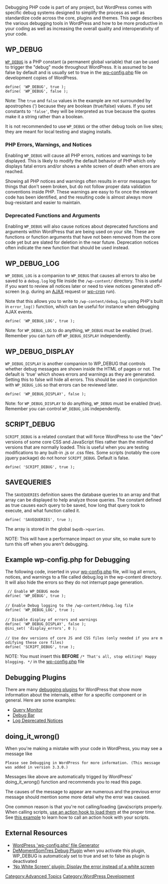 {{Languages|
{{en|Debugging in WordPress}}
{{ru|Дебаг в WordPress}}
{{es|Depurar en WordPress}}
{{fr|Débogage dans WordPress}}
{{hr|Ispitivanje kvarova u WordPressu}}
{{it|Debug in WordPress}}
{{ja|WordPressでのデバッグ}}
{{pt-br|Depuração no WordPress}}
}}

Debugging PHP code is part of any project, but WordPress comes with specific debug systems designed to simplify the process as well as standardize code across the core, plugins and themes. This page describes the various debugging tools in WordPress and how to be more productive in your coding as well as increasing the overall quality and interoperativity of your code. 

{{Note|While it is not mandatory to account for <tt>WP_DEBUG</tt> in plugins and themes it is '''highly recommended''' that plugin and theme developers use <tt>WP_DEBUG</tt> mode while working on code they plan to release publicly. If your plugin or theme is not compatible then the errors, notices and warnings it throws will make it impossible for other developers to use your plugin/theme while they have <tt>WP_DEBUG</tt> enabled and your theme will not be eligible for promotion via the official [[Theme_Review#PHP.2C_JS.2C_CSS.2C_HTML|WordPress]] tools.}}

== WP_DEBUG ==

<tt>[[WP_DEBUG]]</tt> is a PHP constant (a permanent global variable) that can be used to trigger the "debug" mode throughout WordPress. It is assumed to be false by default and is usually set to true in the [[Editing_wp-config.php|wp-config.php]] file on development copies of WordPress.

 define( 'WP_DEBUG', true );
 define( 'WP_DEBUG', false );

Note: The <tt>true</tt> and <tt>false</tt> values in the example are not surrounded by apostrophes (') because they are boolean (true/false) values. If you set constants to <tt>'false'</tt>, they will be interpreted as true because the quotes make it a string rather than a boolean.

It is not recommended to use <tt>WP_DEBUG</tt> or the other debug tools on live sites; they are meant for local testing and staging installs. 

===PHP Errors, Warnings, and Notices===
Enabling <tt>WP_DEBUG</tt> will cause all PHP errors, notices and warnings to be displayed. This is likely to modify the default behavior of PHP which only displays fatal errors and/or shows a white screen of death when errors are reached.

Showing all PHP notices and warnings often results in error messages for things that don't seem broken, but do not follow proper data validation conventions inside PHP. These warnings are easy to fix once the relevant code has been identified, and the resulting code is almost always more bug-resistant and easier to maintain.

===Deprecated Functions and Arguments===
Enabling <tt>WP_DEBUG</tt> will also cause notices about deprecated functions and arguments within WordPress that are being used on your site. These are functions or function arguments that have not been removed from the core code yet but are slated for deletion in the near future. Deprecation notices often indicate the new function that should be used instead.

== WP_DEBUG_LOG==

<tt>WP_DEBUG_LOG</tt> is a companion to <tt>WP_DEBUG</tt> that causes all errors to also be saved to a <tt>debug.log</tt> log file inside the <tt>/wp-content/</tt> directory. This is useful if you want to review all notices later or need to view notices generated off-screen (e.g. during an [[AJAX_in_Plugins|AJAX]] request or [[Function_Reference/wp_schedule_event|wp-cron]] run).

Note that this allows you to write to <tt>/wp-content/debug.log</tt> using PHP's built in <tt>error_log()</tt> function, which can be useful for instance when debugging AJAX events.

 define( 'WP_DEBUG_LOG', true );

Note: for <tt>WP_DEBUG_LOG</tt> to do anything, <tt>WP_DEBUG</tt> must be enabled (true).  Remember you can turn off <tt>WP_DEBUG_DISPLAY</tt> independently.

==WP_DEBUG_DISPLAY==

<tt>WP_DEBUG_DISPLAY</tt> is another companion to WP_DEBUG that controls whether debug messages are shown inside the HTML of pages or not. The default is 'true' which shows errors and warnings as they are generated. Setting this to false will hide all errors. This should be used in conjunction with <tt>WP_DEBUG_LOG</tt> so that errors can be reviewed later. 

 define( 'WP_DEBUG_DISPLAY', false );

Note: for <tt>WP_DEBUG_DISPLAY</tt> to do anything, <tt>WP_DEBUG</tt> must be enabled (true).  Remember you can control <tt>WP_DEBUG_LOG</tt> independently.

== SCRIPT_DEBUG==

<tt>SCRIPT_DEBUG</tt> is a related constant that will force WordPress to use the "dev" versions of some core CSS and JavaScript files rather than the minified versions that are normally loaded. This is useful when you are testing modifications to any built-in .js or .css files. Some scripts (notably the core jquery package) do not honor <tt>SCRIPT_DEBUG</tt>. Default is false.

 define( 'SCRIPT_DEBUG', true );

== SAVEQUERIES==

The <tt>SAVEQUERIES</tt> definition saves the database queries to an array and that array can be displayed to help analyze those queries. The constant defined as true causes each query to be saved, how long that query took to execute, and what function called it.

 define( 'SAVEQUERIES', true );

The array is stored in the global <tt>$wpdb->queries</tt>.

NOTE: This will have a performance impact on your site, so make sure to turn this off when you aren't debugging.

== Example wp-config.php for Debugging ==
The following code, inserted in your [[Editing_wp-config.php|wp-config.php]] file, will log all errors, notices, and warnings to a file called debug.log in the wp-content directory. It will also hide the errors so they do not interrupt page generation. 

 <nowiki> // Enable WP_DEBUG mode
define( 'WP_DEBUG', true );

// Enable Debug logging to the /wp-content/debug.log file
define( 'WP_DEBUG_LOG', true );

// Disable display of errors and warnings 
define( 'WP_DEBUG_DISPLAY', false );
@ini_set( 'display_errors', 0 );

// Use dev versions of core JS and CSS files (only needed if you are modifying these core files)
define( 'SCRIPT_DEBUG', true );</nowiki>

NOTE: You must insert this '''BEFORE''' <tt>/* That's all, stop editing! Happy blogging. */</tt> in the [[Editing_wp-config.php|wp-config.php]] file

== Debugging Plugins ==

There are many [https://wordpress.org/plugins/search.php?q=debug debugging plugins] for WordPress that show more information about the internals, either for a specific component or in general. Here are some examples:

* [https://wordpress.org/plugins/query-monitor/ Query Monitor]
* [https://wordpress.org/plugins/debug-bar/ Debug Bar]
* [https://wordpress.org/plugins/log-deprecated-notices/ Log Deprecated Notices]


== doing_it_wrong()  ==

When you're making a mistake with your code in WordPress, you may see a message like 

 Please see Debugging in WordPress for more information. (This message was added in version 3.3.0.) 

Messages like above are automatically trigged by WordPress' doing_it_wrong() function and recommends you to read this page. 

The causes of the message to appear are numerous and the previous error message should mention some more detail why the error was caused.  

One common reason is that you're not calling/loading (java)scripts properly. When calling scripts, [https://developer.wordpress.org/reference/functions/wp_register_script/#notes use an action hook to load them] at the proper time. See [https://stackoverflow.com/a/31649768/1040605 this example] to learn how to call an action hook with your scripts.


== External Resources ==
* [http://generatewp.com/wp-config/ WordPress 'wp-config.php' file Generator]
* [https://wordpress.org/plugins/demomentsomtres-debug/ DeMomentSomTres Debug Plugin] when you activate this plugin, WP_DEBUG is automaticaly set to true and set to false as plugin is deactivated
* [https://github.com/stracker-phil/wp-no-white-screen/ 'No White Screen' plugin: Display the error instead of a white screen]
[[Category:Advanced Topics]]
[[Category:WordPress Development]]